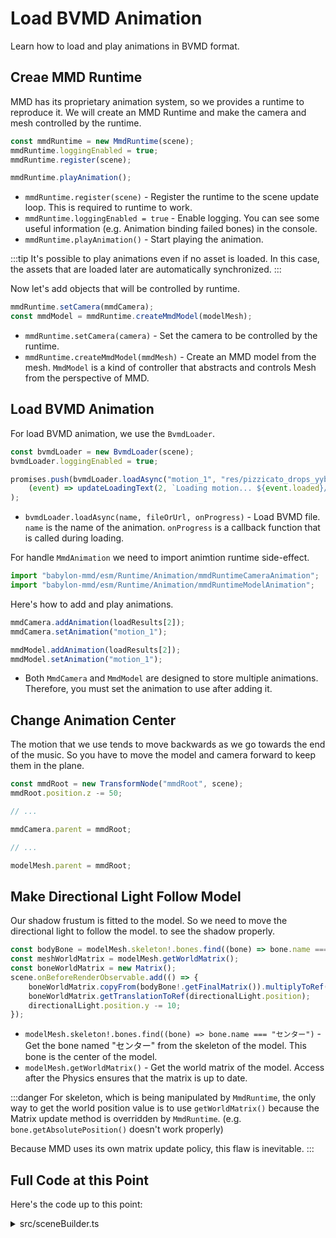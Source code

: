 # Load BVMD Animation

Learn how to load and play animations in BVMD format.

## Creae MMD Runtime

MMD has its proprietary animation system, so we provides a runtime to reproduce it. We will create an MMD Runtime and make the camera and mesh controlled by the runtime.

```typescript title="src/sceneBuilder.ts"
const mmdRuntime = new MmdRuntime(scene);
mmdRuntime.loggingEnabled = true;
mmdRuntime.register(scene);

mmdRuntime.playAnimation();
```

- `mmdRuntime.register(scene)` - Register the runtime to the scene update loop. This is required to runtime to work.
- `mmdRuntime.loggingEnabled = true` - Enable logging. You can see some useful information (e.g. Animation binding failed bones) in the console.
- `mmdRuntime.playAnimation()` - Start playing the animation.

:::tip
It's possible to play animations even if no asset is loaded. In this case, the assets that are loaded later are automatically synchronized.
:::

Now let's add objects that will be controlled by runtime.

```typescript title="src/sceneBuilder.ts"
mmdRuntime.setCamera(mmdCamera);
const mmdModel = mmdRuntime.createMmdModel(modelMesh);
```

- `mmdRuntime.setCamera(camera)` - Set the camera to be controlled by the runtime.
- `mmdRuntime.createMmdModel(mmdMesh)` - Create an MMD model from the mesh. `MmdModel` is a kind of controller that abstracts and controls Mesh from the perspective of MMD.

## Load BVMD Animation

For load BVMD animation, we use the `BvmdLoader`.

```typescript title="src/sceneBuilder.ts"
const bvmdLoader = new BvmdLoader(scene);
bvmdLoader.loggingEnabled = true;

promises.push(bvmdLoader.loadAsync("motion_1", "res/pizzicato_drops_yyb_piano_miku.bvmd",
    (event) => updateLoadingText(2, `Loading motion... ${event.loaded}/${event.total} (${Math.floor(event.loaded * 100 / event.total)}%)`))
);
```

- `bvmdLoader.loadAsync(name, fileOrUrl, onProgress)` - Load BVMD file. `name` is the name of the animation. `onProgress` is a callback function that is called during loading.

For handle `MmdAnimation` we need to import animtion runtime side-effect.

```typescript title="src/sceneBuilder.ts"
import "babylon-mmd/esm/Runtime/Animation/mmdRuntimeCameraAnimation";
import "babylon-mmd/esm/Runtime/Animation/mmdRuntimeModelAnimation";
```

Here's how to add and play animations.

```typescript title="src/sceneBuilder.ts"
mmdCamera.addAnimation(loadResults[2]);
mmdCamera.setAnimation("motion_1");

mmdModel.addAnimation(loadResults[2]);
mmdModel.setAnimation("motion_1");
```

- Both `MmdCamera` and `MmdModel` are designed to store multiple animations. Therefore, you must set the animation to use after adding it.

## Change Animation Center

The motion that we use tends to move backwards as we go towards the end of the music. So you have to move the model and camera forward to keep them in the plane.

```typescript title="src/sceneBuilder.ts"
const mmdRoot = new TransformNode("mmdRoot", scene);
mmdRoot.position.z -= 50;

// ...

mmdCamera.parent = mmdRoot;

// ...

modelMesh.parent = mmdRoot;
```

## Make Directional Light Follow Model

Our shadow frustum is fitted to the model. So we need to move the directional light to follow the model. to see the shadow properly.

```typescript title="src/sceneBuilder.ts"
const bodyBone = modelMesh.skeleton!.bones.find((bone) => bone.name === "センター");
const meshWorldMatrix = modelMesh.getWorldMatrix();
const boneWorldMatrix = new Matrix();
scene.onBeforeRenderObservable.add(() => {
    boneWorldMatrix.copyFrom(bodyBone!.getFinalMatrix()).multiplyToRef(meshWorldMatrix, boneWorldMatrix);
    boneWorldMatrix.getTranslationToRef(directionalLight.position);
    directionalLight.position.y -= 10;
});
```

- `modelMesh.skeleton!.bones.find((bone) => bone.name === "センター")` - Get the bone named "センター" from the skeleton of the model. This bone is the center of the model.
- `modelMesh.getWorldMatrix()` - Get the world matrix of the model. Access after the Physics ensures that the matrix is up to date.

:::danger
For skeleton, which is being manipulated by `MmdRuntime`, the only way to get the world position value is to use `getWorldMatrix()` because the Matrix update method is overridden by `MmdRuntime`. (e.g. `bone.getAbsolutePosition()` doesn't work properly)

Because MMD uses its own matrix update policy, this flaw is inevitable.
:::

## Full Code at this Point

Here's the code up to this point:

<details> <summary>src/sceneBuilder.ts</summary>

```typescript
import "babylon-mmd/esm/Loader/Optimized/bpmxLoader";
import "babylon-mmd/esm/Runtime/Animation/mmdRuntimeCameraAnimation";
import "babylon-mmd/esm/Runtime/Animation/mmdRuntimeModelAnimation";
import "@babylonjs/core/Lights/Shadows/shadowGeneratorSceneComponent";
import "@babylonjs/core/Loading/loadingScreen";

import type { Engine } from "@babylonjs/core/Engines/engine";
import { DirectionalLight } from "@babylonjs/core/Lights/directionalLight";
import { HemisphericLight } from "@babylonjs/core/Lights/hemisphericLight";
import { ShadowGenerator } from "@babylonjs/core/Lights/Shadows/shadowGenerator";
import { SceneLoader } from "@babylonjs/core/Loading/sceneLoader";
import { StandardMaterial } from "@babylonjs/core/Materials/standardMaterial";
import { Color4 } from "@babylonjs/core/Maths/math.color";
import { Matrix, Vector3 } from "@babylonjs/core/Maths/math.vector";
import { CreateGround } from "@babylonjs/core/Meshes/Builders/groundBuilder";
import { TransformNode } from "@babylonjs/core/Meshes/transformNode";
import { Scene } from "@babylonjs/core/scene";
import type { MmdStandardMaterialBuilder } from "babylon-mmd/esm/Loader/mmdStandardMaterialBuilder";
import type { BpmxLoader } from "babylon-mmd/esm/Loader/Optimized/bpmxLoader";
import { BvmdLoader } from "babylon-mmd/esm/Loader/Optimized/bvmdLoader";
import { MmdCamera } from "babylon-mmd/esm/Runtime/mmdCamera";
import type { MmdMesh } from "babylon-mmd/esm/Runtime/mmdMesh";
import { MmdRuntime } from "babylon-mmd/esm/Runtime/mmdRuntime";

import type { ISceneBuilder } from "./baseRuntime";

export class SceneBuilder implements ISceneBuilder {
    public async build(_canvas: HTMLCanvasElement, engine: Engine): Promise<Scene> {
        const bpmxLoader = SceneLoader.GetPluginForExtension(".bpmx") as BpmxLoader;
        bpmxLoader.loggingEnabled = true;
        const materialBuilder = bpmxLoader.materialBuilder as MmdStandardMaterialBuilder;
        materialBuilder.loadOutlineRenderingProperties = (): void => { /* do nothing */ };

        const scene = new Scene(engine);
        scene.clearColor = new Color4(0.95, 0.95, 0.95, 1.0);

        const mmdRoot = new TransformNode("mmdRoot", scene);
        mmdRoot.position.z -= 50;

        const mmdCamera = new MmdCamera("mmdCamera", new Vector3(0, 10, 0), scene);
        mmdCamera.maxZ = 5000;
        mmdCamera.parent = mmdRoot;

        const hemisphericLight = new HemisphericLight("hemisphericLight", new Vector3(0, 1, 0), scene);
        hemisphericLight.intensity = 0.3;
        hemisphericLight.specular.set(0, 0, 0);
        hemisphericLight.groundColor.set(1, 1, 1);

        const directionalLight = new DirectionalLight("directionalLight", new Vector3(0.5, -1, 1), scene);
        directionalLight.intensity = 0.7;
        directionalLight.autoCalcShadowZBounds = false;
        directionalLight.autoUpdateExtends = false;
        directionalLight.shadowMaxZ = 20;
        directionalLight.shadowMinZ = -20;
        directionalLight.orthoTop = 18;
        directionalLight.orthoBottom = -3;
        directionalLight.orthoLeft = -10;
        directionalLight.orthoRight = 10;
        directionalLight.shadowOrthoScale = 0;

        const shadowGenerator = new ShadowGenerator(1024, directionalLight, true);
        shadowGenerator.transparencyShadow = true;
        shadowGenerator.usePercentageCloserFiltering = true;
        shadowGenerator.forceBackFacesOnly = false;
        shadowGenerator.bias = 0.01;
        shadowGenerator.filteringQuality = ShadowGenerator.QUALITY_MEDIUM;
        shadowGenerator.frustumEdgeFalloff = 0.1;

        const ground = CreateGround("ground1", { width: 120, height: 120, subdivisions: 2, updatable: false }, scene);
        const groundMaterial = ground.material = new StandardMaterial("groundMaterial", scene);
        groundMaterial.diffuseColor = new Color3(1.02, 1.02, 1.02);
        ground.receiveShadows = true;

        // create mmd runtime
        const mmdRuntime = new MmdRuntime(scene);
        mmdRuntime.loggingEnabled = true;
        mmdRuntime.register(scene);

        mmdRuntime.playAnimation();

        engine.displayLoadingUI();

        let loadingTexts: string[] = [];
        const updateLoadingText = (updateIndex: number, text: string): void => {
            loadingTexts[updateIndex] = text;
            engine.loadingUIText = "<br/><br/><br/><br/>" + loadingTexts.join("<br/><br/>");
        };

        const promises: Promise<any>[] = [];

        bpmxLoader.boundingBoxMargin = 60;
        promises.push(SceneLoader.ImportMeshAsync(
            undefined,
            "res/",
            "YYB Piano dress Miku.bpmx",
            scene,
            (event) => updateLoadingText(0, `Loading model... ${event.loaded}/${event.total} (${Math.floor(event.loaded * 100 / event.total)}%)`)
        ).then((result) => result.meshes[0]));

        bpmxLoader.boundingBoxMargin = 0;
        bpmxLoader.buildSkeleton = false;
        bpmxLoader.buildMorph = false;
        promises.push(SceneLoader.ImportMeshAsync(
            undefined,
            "res/",
            "ガラス片ドームB.bpmx",
            scene,
            (event) => updateLoadingText(1, `Loading stage... ${event.loaded}/${event.total} (${Math.floor(event.loaded * 100 / event.total)}%)`)
        ));

        const bvmdLoader = new BvmdLoader(scene);
        bvmdLoader.loggingEnabled = true;

        promises.push(bvmdLoader.loadAsync("motion_1", "res/pizzicato_drops_yyb_piano_miku.bvmd",
            (event) => updateLoadingText(2, `Loading motion... ${event.loaded}/${event.total} (${Math.floor(event.loaded * 100 / event.total)}%)`))
        );

        loadingTexts = new Array(promises.length).fill("");

        const loadResults = await Promise.all(promises);
        scene.onAfterRenderObservable.addOnce(() => engine.hideLoadingUI());

        loadResults;

        mmdRuntime.setCamera(mmdCamera);
        mmdCamera.addAnimation(loadResults[2]);
        mmdCamera.setAnimation("motion_1");

        const modelMesh = loadResults[0] as MmdMesh;
        modelMesh.parent = mmdRoot;
        modelMesh.receiveShadows = true;
        shadowGenerator.addShadowCaster(modelMesh);

        const bodyBone = modelMesh.skeleton!.bones.find((bone) => bone.name === "センター");
        const meshWorldMatrix = modelMesh.getWorldMatrix();
        const boneWorldMatrix = new Matrix();
        scene.onBeforeRenderObservable.add(() => {
            boneWorldMatrix.copyFrom(bodyBone!.getFinalMatrix()).multiplyToRef(meshWorldMatrix, boneWorldMatrix);
            boneWorldMatrix.getTranslationToRef(directionalLight.position);
            directionalLight.position.y -= 10;
        });

        const mmdModel = mmdRuntime.createMmdModel(modelMesh);
        mmdModel.addAnimation(loadResults[2]);
        mmdModel.setAnimation("motion_1");

        return scene;
    }
}

```
</details>


<ReactPlayer
    url={ResultVideo}
    controls={true}
    width="100%"
    height="100%"/>
